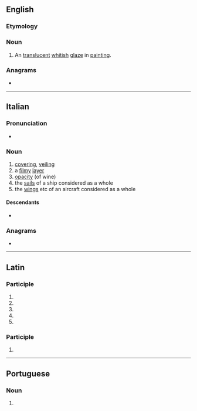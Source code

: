 ==English==

===Etymology===
{{etyl|it|en}}

===Noun===
{{en-noun|~|s|velature}}

# {{lb|en|arts}} An [[translucent]] [[whitish]] [[glaze]] in [[painting]].

===Anagrams===
* {{anagrams|en|a=aaelrtuv|lavature}}

----

==Italian==

===Pronunciation===
* {{it-IPA|velatùra}}

===Noun===
{{it-noun|f}}

# [[covering]], [[veiling]]
# a [[filmy]] [[layer]]
# [[opacity]] (of wine)
# the [[sail]]s of a ship considered as a whole
# the [[wing]]s etc of an aircraft considered as a whole

====Descendants====
* {{desc|en|velatura|bor=1}}

===Anagrams===
* {{anagrams|it|a=aaelrtuv|lavature|levatura|urlavate|valutare|valuterà}}

----

==Latin==

===Participle===
{{la-part-form|vēlātūra}}

# {{inflection of|la|vēlātūrus||nom|f|s}}
# {{inflection of|la|vēlātūrus||nom|n|p}}
# {{inflection of|la|vēlātūrus||acc|n|p}}
# {{inflection of|la|vēlātūrus||voc|f|s}}
# {{inflection of|la|vēlātūrus||voc|n|p}}

===Participle===
{{la-part-form|vēlātūrā}}

# {{inflection of|la|vēlātūrus||abl|f|s}}

----

==Portuguese==

===Noun===
{{pt-noun|f}}

# {{alternative form of|pt|veladura}}